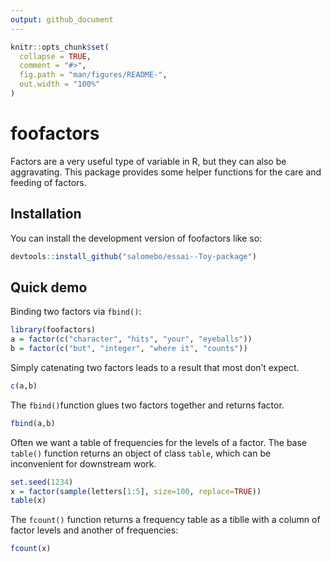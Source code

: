 ```yaml
---
output: github_document
---
```


<!-- README.md is generated from README.Rmd. Please edit that file -->

```r
knitr::opts_chunk$set(
  collapse = TRUE,
  comment = "#>",
  fig.path = "man/figures/README-",
  out.width = "100%"
)
```

# foofactors

<!-- badges: start -->
<!-- badges: end -->

Factors are a very useful type of variable in R, but they can also be aggravating. This package provides some helper functions for the care and feeding of factors.

## Installation

You can install the development version of foofactors like so:

``` r
devtools::install_github("salomebo/essai--Toy-package")
```

## Quick demo

Binding two factors via `fbind()`:

```r
library(foofactors)
a = factor(c("character", "hits", "your", "eyeballs"))
b = factor(c("but", "integer", "where it", "counts"))
```

Simply catenating two factors leads to a result that most don't expect.

```r
c(a,b)
```

The `fbind()`function glues two factors together and returns factor.

```r
fbind(a,b)
```

Often we want a table of frequencies for the levels of a factor. The base `table()` function returns an object of class `table`, which can be inconvenient for downstream work.

```r
set.seed(1234)
x = factor(sample(letters[1:5], size=100, replace=TRUE))
table(x)
```

The `fcount()` function returns a frequency table as a tiblle with a column of factor levels and another of frequencies:

```r
fcount(x)
```

